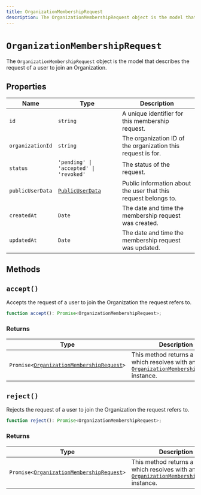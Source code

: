 ```yaml
---
title: OrganizationMembershipRequest
description: The OrganizationMembershipRequest object is the model that describes the request of a user to join an Organization.
---
```


# `OrganizationMembershipRequest`

The `OrganizationMembershipRequest` object is the model that describes the request of a user to join an Organization.

## Properties

| Name | Type | Description |
| --- | --- | --- |
| `id` | `string` | A unique identifier for this membership request. |
| `organizationId` | `string` | The organization ID of the organization this request is for. |
| `status` | `'pending' \| 'accepted' \| 'revoked'` | The status of the request. |
| `publicUserData` | [`PublicUserData`](/docs/references/javascript/types/public-user-data) | Public information about the user that this request belongs to. |
| `createdAt` | `Date` | The date and time the membership request was created. |
| `updatedAt` | `Date` | The date and time the membership request was updated. |


## Methods

## `accept()`

Accepts the request of a user to join the Organization the request refers to.

```typescript
function accept(): Promise<OrganizationMembershipRequest>;
```

### Returns

| Type | Description |
| --- | --- |
| <code>Promise\<[OrganizationMembershipRequest][mem-request-ref]\></code> | This method returns a `Promise` which resolves with an [`OrganizationMembershipRequest`][mem-request-ref] instance. |


## `reject()`

Rejects the request of a user to join the Organization the request refers to.

```typescript
function reject(): Promise<OrganizationMembershipRequest>;
```

### Returns

| Type | Description |
| --- | --- |
| <code>Promise\<[OrganizationMembershipRequest][mem-request-ref]\></code> | This method returns a `Promise` which resolves with an [`OrganizationMembershipRequest`][mem-request-ref] instance. |

[mem-request-ref]: /docs/references/javascript/organization-membership-request